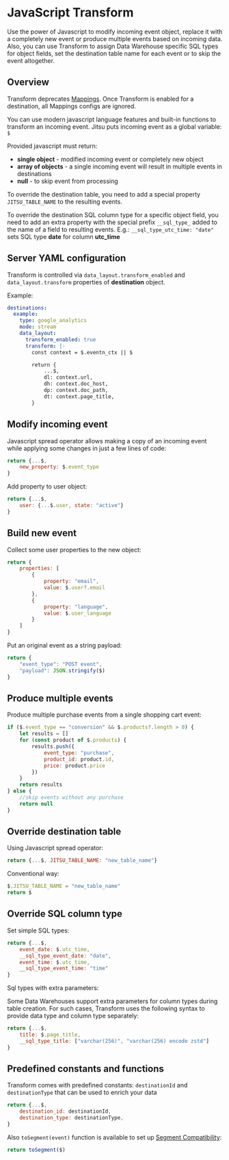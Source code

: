 # JavaScript Transform

Use the power of Javascript to modify incoming event object, replace it with a completely new event or produce multiple events based on incoming data.<br/>
Also, you can use Transform to assign Data Warehouse specific SQL types for object fields, set the destination table name for each event or to skip the event altogether.
## Overview

<Hint>
Transform deprecates <a href="/docs/configuration/schema-and-mappings">Mappings</a>. Once Transform is enabled for a destination, all Mappings configs are ignored.
</Hint>

You can use modern javascript language features and built-in functions to transform an incoming event.
Jitsu puts incoming event as a global variable: `$`

Provided javascript must return:

 * **single object** - modified incoming event or completely new object 
 * **array of objects** - a single incoming event will result in multiple events in destinations 
 * **null** - to skip event from processing

To override the destination table, you need to add a special property `JITSU_TABLE_NAME` to the resulting events.

To override the destination SQL column type for a specific object field, you need to add an extra property with the special prefix `__sql_type_` added to the name of a field to resulting events. E.g.: `__sql_type_utc_time: "date"` sets SQL type **date** for column **utc_time**

## Server YAML configuration

Transform is controlled via `data_layout.transform_enabled` and `data_layout.transform` properties of **destination** object. <br/>

Example:
```yaml
destinations:
  example:
    type: google_analytics
    mode: stream
    data_layout:
      transform_enabled: true
      transform: |-
        const context = $.eventn_ctx || $

        return {
            ...$,
            dl: context.url,
            dh: context.doc_host,
            dp: context.doc_path,
            dt: context.page_title,
        }
```

## Modify incoming event

Javascript spread operator allows making a copy of an incoming event while applying some changes in just a few lines of code:

```javascript
return {...$,
    new_property: $.event_type
}
```
Add property to user object:

```javascript
return {...$,
    user: {...$.user, state: "active"}
}
```

## Build new event

Collect some user properties to the new object:

```javascript
return {
    properties: [
        {
            property: "email",
            value: $.user?.email
        },
        {
            property: "language",
            value: $.user_language
        }
    ]
}
```

Put an original event as a string payload:

```javascript
return {
    "event_type": "POST event",
    "payload": JSON.stringify($)
}
```

## Produce multiple events

Produce multiple purchase events from a single shopping cart event:

```javascript
if ($.event_type == "conversion" && $.products?.length > 0) {
    let results = []
    for (const product of $.products) {
        results.push({
            event_type: "purchase",
            product_id: product.id,
            price: product.price
        })
    }
    return results
} else {
    //skip events without any purchase
    return null
}
```

## Override destination table

Using Javascript spread operator:

```javascript
return {...$, JITSU_TABLE_NAME: "new_table_name"}
```

Conventional way:

```javascript
$.JITSU_TABLE_NAME = "new_table_name"
return $
```

## Override SQL column type

Set simple SQL types:

```javascript
return {...$, 
    event_date: $.utc_time,                               
    __sql_type_event_date: "date",
    event_time: $.utc_time,
    __sql_type_event_time: "time"
}
```
Sql types with extra parameters:

Some Data Warehouses support extra parameters for column types during table creation.
For such cases, Transform uses the following syntax to provide data type and column type separately:

```javascript
return {...$,
    title: $.page_title,
    __sql_type_title: ["varchar(256)", "varchar(256) encode zstd"]
}
```

## Predefined constants and functions

Transform comes with predefined constants: `destinationId` and `destinationType`
that can be used to enrich your data

```javascript
return {...$, 
    destination_id: destinationId,
    destination_type: destinationType,
}
```

Also `toSegment(event)` function is available to set up [Segment Compatibility](/docs/other-features/segment-compatibility):

```javascript
return toSegment($)
```